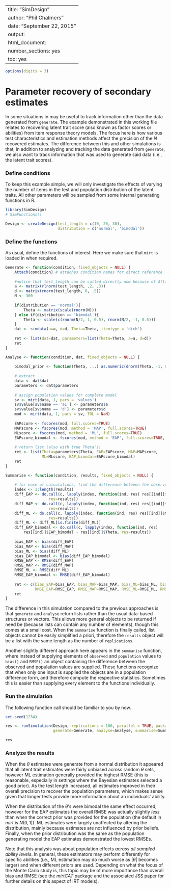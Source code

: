 %\VignetteIndexEntry{SimDesign}
%\VignetteEngine{knitr::knitr}
---
title: "SimDesign"
author: "Phil Chalmers"
date: "September 22, 2015"
output:
  html_document:
    number_sections: yes
    toc: yes
---

```r
options(digits = 3)
```

# Parameter recovery of secondary estimates

In some situations in may be useful to track information other than the data generated from `generate`. The
example demonstrated in this working file relates to recovering latent trait score (also known as factor
scores or abilities) from item response theory models. The focus here is how various test characteristics
and estimation methods affect the precision of the $N$ recovered estimates. The difference between this and
other simulations is that, in addition to analyzing and tracking the data generated from `generate`, we also
want to track information that was used to generate said data (i.e., the latent trait scores).

### Define conditions

To keep this example simple, we will only investigate the effects of varying the number of items in the test
and population distribution of the latent traits. 
All other parameters will be sampled from some internal generating functions in R. 

```r
library(SimDesign)
# SimFunctions()

Design <- createDesign(test_length = c(10, 20, 30), 
                       distribution = c('normal', 'bimodal'))
```

### Define the functions

As usual, define the functions of interest. Here we make sure that `mirt` is loaded in when required.

```r
Generate <- function(condition, fixed_objects = NULL) {
    Attach(condition) # attaches condition names for direct reference
    
    #notice that test_length can be called directly now because of Attach()
    a <- matrix(rlnorm(test_length, .2, .3)) 
    d <- matrix(rnorm(test_length, 0, .5))
    N <- 300
    
    if(distribution == 'normal'){
        Theta <- matrix(scale(rnorm(N)))
    } else if(distribution == 'bimodal'){
        Theta <- scale(c(rnorm(N/2, 1, 0.5), rnorm(N/2, -1, 0.5)))
    }
    dat <- simdata(a=a, d=d, Theta=Theta, itemtype = 'dich')
    
    ret <- list(dat=dat, parameters=list(Theta=Theta, a=a, d=d))
    ret
}

Analyse <- function(condition, dat, fixed_objects = NULL) {
    
	bimodal_prior <- function(Theta, ...) as.numeric(dnorm(Theta, -1, 0.5) + dnorm(Theta, 1, 0.5))
	
	# extract
	data <- dat$dat
	parameters <- dat$parameters
    
    # assign population values for complete model
    sv <- mirt(data, 1, pars = 'values')
    sv$value[sv$name == 'a1'] <- parameters$a
    sv$value[sv$name == 'd'] <- parameters$d
    mod <- mirt(data, 1, pars = sv, TOL = NaN)
    
    EAPscore <- fscores(mod, full.scores=TRUE)
    MAPscore <- fscores(mod, method = 'MAP', full.scores=TRUE)
    MLscore <- fscores(mod, method = 'ML', full.scores=TRUE)
    EAPscore_bimodal <- fscores(mod, method = 'EAP', full.scores=TRUE, custom_den = bimodal_prior)
    
    # return list (also with true Theta's)
    ret <- list(Theta=parameters$Theta, EAP=EAPscore, MAP=MAPscore, 
                ML=MLscore, EAP_bimodal=EAPscore_bimodal)
    ret
}

Summarise <- function(condition, results, fixed_objects = NULL) {
    
    # for ease of calculations, find the difference between the observed and population matrices
    index <- 1:length(results)
    diff_EAP <- do.call(c, lapply(index, function(ind, res) res[[ind]]$EAP - res[[ind]]$Theta,
                   res=results))
    diff_MAP <- do.call(c, lapply(index, function(ind, res) res[[ind]]$MAP - res[[ind]]$Theta, 
                   res=results))
    diff_ML <- do.call(c, lapply(index, function(ind, res) res[[ind]]$ML - res[[ind]]$Theta, 
                   res=results))
    diff_ML <- diff_ML[is.finite(diff_ML)]
    diff_EAP_bimodal <- do.call(c, lapply(index, function(ind, res) 
        res[[ind]]$EAP_bimodal - res[[ind]]$Theta, res=results))
    
    bias_EAP <- bias(diff_EAP)
    bias_MAP <- bias(diff_MAP)
    bias_ML <- bias(diff_ML)
    bias_EAP_bimodal <- bias(diff_EAP_bimodal)
    RMSE_EAP <- RMSE(diff_EAP)
    RMSE_MAP <- RMSE(diff_MAP)
    RMSE_ML <- RMSE(diff_ML)
    RMSE_EAP_bimodal <- RMSE(diff_EAP_bimodal)
    
    ret <- c(bias_EAP=bias_EAP, bias_MAP=bias_MAP, bias_ML=bias_ML, bias_EAP_bimodal=bias_EAP_bimodal,
             RMSE_EAP=RMSE_EAP, RMSE_MAP=RMSE_MAP, RMSE_ML=RMSE_ML, RMSE_EAP_bimodal=RMSE_EAP_bimodal)
    ret
}
```

The difference in this simulation compared to the previous approaches is that `generate` and `analyse` 
return lists rather than the usual data-based structures or vectors. This allows more general objects 
to be returned if need be (because lists can contain any number of elements), though this comes at a
small cost. When the `summarise` function is finally called, list objects cannot be easily simplified
a priori, therefore the `results` object will be a list with the same length as the number of 
`replications`. 

Another slightly different approach here appears in the `summarise` function, where instead of supplying
elements of `observed` and `population` values to `bias()` and `RMSE()` an object containing the 
difference between the observed and population values are supplied. These functions recognize that 
when only one input is supplied the objects are in a population difference form, and therefore 
compute the respective statistics. Sometimes this is easier than supplying every element to the functions
individually. 


### Run the simulation

The following function call should be familiar to you by now. 

```r
set.seed(1234)
```

```r
res <- runSimulation(Design, replications = 100, parallel = TRUE, packages = 'mirt',
                     generate=Generate, analyse=Analyse, summarise=Summarise)
```

```r
res
```

### Analyze the results

When the $\theta$ estimates were generate from a normal distribution it appeared that all 
latent trait estimates were fairly 
unbiased across random $\theta$ sets, however ML estimation generally provided the 
highest RMSE (this is reasonable, especially in settings where the Bayesian estimates selected a good prior). 
As the test length increased, all estimates improved in their overall precision to recover 
the population parameters, which makes sense
given that longer tests provide more information about an individuals' ability. 

When the distribution of the $\theta$'s were bimodal the same effect occurred, however for the EAP estimates
the overall RMSE was actually slightly *less* than when the correct prior was provided for 
the population (the default in *mirt* is $N(0,1)$). 
ML estimates were largely unaffected by altering the distribution, mainly because estimates
are not influenced by prior beliefs. Finally, when the prior distribution was the same as the population
generating model the EAP estimates demonstrated the lowest RMSEs.

Note that this analysis was about population effects *across all sampled ability levels*. In general, these 
estimators may perform differently for specific abilities (i.e., ML estimation may do much worse as $|\theta|$
becomes larger) and when different priors are used. Depending on what the focus of the Monte Carlo study is, 
this topic may be of more importance than overall bias and RMSE (see the *mirtCAT* package and the associated 
JSS paper for further details on this aspect of IRT models).
